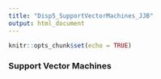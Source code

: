 ```yaml
---
title: "Disp5_SupportVectorMachines_JJB"
output: html_document
---
```


```r
knitr::opts_chunk$set(echo = TRUE)
```

### Support Vector Machines
